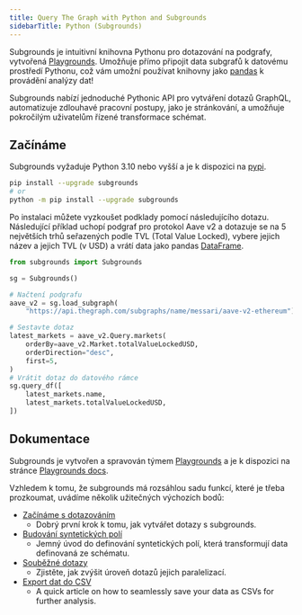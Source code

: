 ```yaml
---
title: Query The Graph with Python and Subgrounds
sidebarTitle: Python (Subgrounds)
---
```


Subgrounds je intuitivní knihovna Pythonu pro dotazování na podgrafy, vytvořená [Playgrounds](https://playgrounds.network/). Umožňuje přímo připojit data subgrafů k datovému prostředí Pythonu, což vám umožní používat knihovny jako [pandas](https://pandas.pydata.org/) k provádění analýzy dat!

Subgrounds nabízí jednoduché Pythonic API pro vytváření dotazů GraphQL, automatizuje zdlouhavé pracovní postupy, jako je stránkování, a umožňuje pokročilým uživatelům řízené transformace schémat.

## Začínáme

Subgrounds vyžaduje Python 3.10 nebo vyšší a je k dispozici na [pypi](https://pypi.org/project/subgrounds/).

```bash
pip install --upgrade subgrounds
# or
python -m pip install --upgrade subgrounds
```

Po instalaci můžete vyzkoušet podklady pomocí následujícího dotazu. Následující příklad uchopí podgraf pro protokol Aave v2 a dotazuje se na 5 největších trhů seřazených podle TVL (Total Value Locked), vybere jejich název a jejich TVL (v USD) a vrátí data jako pandas [DataFrame](https://pandas.pydata.org/pandas-docs/dev/reference/api/pandas.DataFrame.html#pandas.DataFrame).

```python
from subgrounds import Subgrounds

sg = Subgrounds()

# Načtení podgrafu
aave_v2 = sg.load_subgraph(
    "https://api.thegraph.com/subgraphs/name/messari/aave-v2-ethereum")

# Sestavte dotaz
latest_markets = aave_v2.Query.markets(
    orderBy=aave_v2.Market.totalValueLockedUSD,
    orderDirection="desc",
    first=5,
)
# Vrátit dotaz do datového rámce
sg.query_df([
    latest_markets.name,
    latest_markets.totalValueLockedUSD,
])
```

## Dokumentace

Subgrounds je vytvořen a spravován týmem [Playgrounds](https://playgrounds.network/) a je k dispozici na stránce [Playgrounds docs](https://docs.playgrounds.network/subgrounds).

Vzhledem k tomu, že subgrounds má rozsáhlou sadu funkcí, které je třeba prozkoumat, uvádíme několik užitečných výchozích bodů:

- [Začínáme s dotazováním](https://docs.playgrounds.network/subgrounds/getting_started/basics/)
  - Dobrý první krok k tomu, jak vytvářet dotazy s subgrounds.
- [Budování syntetických polí](https://docs.playgrounds.network/subgrounds/getting_started/synthetic_fields/)
  - Jemný úvod do definování syntetických polí, která transformují data definovaná ze schématu.
- [Souběžné dotazy](https://docs.playgrounds.network/subgrounds/getting_started/async/)
  - Zjistěte, jak zvýšit úroveň dotazů jejich paralelizací.
- [Export dat do CSV](https://docs.playgrounds.network/subgrounds/faq/exporting/)
  - A quick article on how to seamlessly save your data as CSVs for further analysis.
